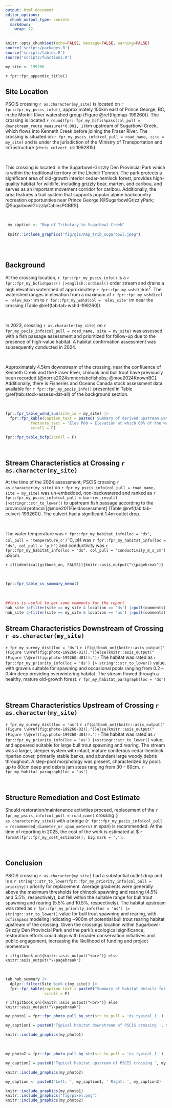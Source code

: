 ```yaml
---
output: html_document
editor_options: 
  chunk_output_type: console
  markdown: 
    wrap: 72
---
```


```r
knitr::opts_chunk$set(echo=FALSE, message=FALSE, warning=FALSE)
source('scripts/packages.R')
source('scripts/tables.R')
source('scripts/functions.R')
```

```r
my_site <- 199260
```

`r fpr::fpr_appendix_title()`


## Site Location {.unnumbered}

PSCIS crossing `r as.character(my_site)` is located on `r fpr::fpr_my_pscis_info()`, approximately 100km east of Prince George, BC, in the Morkill River watershed group (Figure \@ref(fig:map-199260)). The crossing is located `r round(fpr::fpr_my_bcfishpass(col_pull = downstream_route_measure)*0.001, 1)`km upstream of Sugarbowl Creek, which flows into Kenneth Creek before joining the Fraser River. The crossing is situated on `r fpr_my_pscis_info(col_pull = road_name, site = my_site)` and is under the jurisdiction of the Ministry of Transportation and Infrastructure (`chris_culvert_id`: 1992815). 

<br>

This crossing is located in the Sugarbowl-Grizzly Den Provincial Park which is within the traditional territory of the Lheidli T’enneh. The park protects a significant area of old-growth interior cedar-hemlock forest, provides high-quality habitat for wildlife, including grizzly bear, marten, and caribou, and serves as an important movement corridor for caribou. Additionally, the area features a trail system that supports popular alpine backcountry recreation opportunities near Prince George [@SugarbowlGrizzlyPark; @SugarbowlGrizzlyCabinsPGBRS].  

<br>

```r
 my_caption <- "Map of Tributary to Sugarbowl Creek"
 
 knitr::include_graphics("fig/gis/map_trib_sugarbowl.jpeg")
 
```

<br>


## Background {.unnumbered}

At the crossing location, `r fpr::fpr_my_pscis_info()` is a
`r fpr::fpr_my_bcfishpass() |>english::ordinal()` order stream and drains a high elevation watershed of approximately
`r fpr::fpr_my_wshd()`km^2^. The watershed ranges in elevation from
a maximum of `r fpr::fpr_my_wshd(col = 'elev_max')`m to
`r fpr::fpr_my_wshd(col = 'elev_site')`m near the crossing (Table
\@ref(tab:tab-wshd-199260)).

<br>

In 2023, crossing `r as.character(my_site)` on `r fpr_my_pscis_info(col_pull = road_name, site = my_site)`  was assessed with a fish passage assessment and prioritized for follow-up due to the presence of high-value habitat. A habitat confirmation assessment was subsequently conducted in 2024. 

<br>

Approximately 4.5km downstream of the crossing, near the confluence of Kenneth Creek and the Fraser River, chinook and bull trout have previously been recorded [@norris2024smnorrisbcfishobs; @moe2024KnownBC]. Additionally, there is Fisheries and Oceans Canada stock assessment data available for `r fpr::fpr_my_pscis_info()` presented in Table \@ref(tab:stock-assess-dat-all) of the background section. 

<!-- <br> -->

<!-- A summary of habitat modelling outputs for the crossing are presented in Table -->
<!-- \@ref(tab:tab-culvert-bcfp-199260). -->

<br>

```r
fpr::fpr_table_wshd_sum(site_id = my_site) |>
  fpr::fpr_kable(caption_text = paste0('Summary of derived upstream watershed statistics for PSCIS crossing ', my_site, '.'),
           footnote_text = 'Elev P60 = Elevation at which 60% of the watershed area is above',
           scroll = F)

```


```r
fpr::fpr_table_bcfp(scroll = F) 
```

<br>


## Stream Characteristics at Crossing `r as.character(my_site)` {.unnumbered}

At the time of the 2024 assessment, PSCIS crossing `r as.character(my_site)` on `r fpr_my_pscis_info(col_pull = road_name, site = my_site)` was un-embedded, non-backwatered and ranked as `r fpr::fpr_my_pscis_info(col_pull = barrier_result) |>stringr::str_to_lower()` to upstream fish passage according to the provincial protocol [@moe2011Fieldassessment] (Table \@ref(tab:tab-culvert-199260)). The culvert had a significant 1.4m outlet drop. 

<br>

The water temperature was `r fpr::fpr_my_habitat_info(loc = "ds", col_pull = 'temperature_c')`$^\circ$C,
pH was `r fpr::fpr_my_habitat_info(loc = "ds", col_pull = 'p_h')` and
conductivity was `r fpr::fpr_my_habitat_info(loc = "ds", col_pull = 'conductivity_m_s_cm')` uS/cm.

`r if(identical(gitbook_on, FALSE)){knitr::asis_output("\\pagebreak")}`

<br>

```r
fpr::fpr_table_cv_summary_memo()

```


<br>

```r
##this is useful to get some comments for the report
hab_site |>filter(site == my_site & location == 'ds') |>pull(comments)
hab_site |>filter(site == my_site & location == 'us') |>pull(comments)

```


## Stream Characteristics Downstream of Crossing `r as.character(my_site)` {.unnumbered}

`r fpr_my_survey_dist(loc = 'ds')` `r if(gitbook_on){knitr::asis_output("(Figure \\@ref(fig:photo-199260-01)).")}else(knitr::asis_output("(Figure \\@ref(fig:photo-199260-d01))."))` The habitat was rated as `r fpr::fpr_my_priority_info(loc = 'ds') |> stringr::str_to_lower()` value, with gravels suitable for spawning and occasional pools ranging from 0.2 – 0.4m deep providing overwintering habitat. The stream flowed through a healthy, mature old-growth forest. `r fpr_my_habitat_paragraph(loc = 'ds')`

<br>

## Stream Characteristics Upstream of Crossing `r as.character(my_site)` {.unnumbered}

`r fpr_my_survey_dist(loc = 'us')` `r if(gitbook_on){knitr::asis_output("(Figure \\@ref(fig:photo-199260-02)).")}else(knitr::asis_output("(Figure \\@ref(fig:photo-199260-d01))."))` The habitat was rated as `r fpr::fpr_my_priority_info(loc = 'us') |>stringr::str_to_lower()` value, and appeared suitable for large bull trout spawning and rearing. The stream was a larger, steeper system with intact, mature coniferous cedar-hemlock riparian cover, primarily stable banks, and abundant large woody debris throughout. A step-pool morphology was present, characterized by pools up to 80cm deep and debris jam steps ranging from 30 – 60cm. `r fpr_my_habitat_paragraph(loc = 'us')`

<br>
 

## Structure Remediation and Cost Estimate {.unnumbered}

Should restoration/maintenance activities proceed, replacement of the `r fpr_my_pscis_info(col_pull = road_name)` crossing (`r as.character(my_site)`) with a bridge (`r fpr::fpr_my_pscis_info(col_pull = recommended_diameter_or_span_meters)` m span) is recommended. At the time of reporting in 2025, the cost of the work is estimated at \$ `r format(fpr::fpr_my_cost_estimate(), big.mark = ',')`.

<br>


## Conclusion {.unnumbered}

PSCIS crossing `r as.character(my_site)` had a substantial outlet drop and is a `r stringr::str_to_lower(fpr::fpr_my_priority_info(col_pull = priority))` priority for replacement. Average gradients were generally above the maximum thresholds for chinook spawning and rearing (4.5% and 5.5%, respectively), but fell within the suitable range for bull trout spawning and rearing (5.5% and 10.5%, respectively). The habitat upstream was rated as `r fpr::fpr_my_priority_info(loc = 'us') |> stringr::str_to_lower()` value for bull trout spawning and rearing, with `bcfishpass` modeling indicating ~900m of potential bull trout rearing habitat upstream of the crossing. Given the crossings location within Sugarbowl-Grizzly Den Provincial Park and the park's ecological significance, restoration efforts could align with broader conservation initiatives and public engagement, increasing the likelihood of funding and project momentum.
 
`r if(gitbook_on){knitr::asis_output("<br>")} else knitr::asis_output("\\pagebreak")`

<br>

```r
tab_hab_summary |>
  dplyr::filter(Site %in% c(my_site)) |> 
  fpr::fpr_kable(caption_text = paste0("Summary of habitat details for PSCIS crossing ", my_site, "."),
                 scroll = F) 

```

`r if(gitbook_on){knitr::asis_output("<br>")} else knitr::asis_output("\\pagebreak")`

```r
my_photo1 = fpr::fpr_photo_pull_by_str(str_to_pull = 'ds_typical_1_')

my_caption1 = paste0('Typical habitat downstream of PSCIS crossing ', my_site, '.')


```

```r
knitr::include_graphics(my_photo1)
```

<br>

```r
my_photo2 = fpr::fpr_photo_pull_by_str(str_to_pull = 'us_typical_1_')

my_caption2 = paste0('Typical habitat upstream of PSCIS crossing ', my_site, '.')


```

```r
knitr::include_graphics(my_photo2)
```

```r
my_caption <- paste0('Left: ', my_caption1, ' Right: ', my_caption2)

knitr::include_graphics(my_photo1)
knitr::include_graphics("fig/pixel.png")
knitr::include_graphics(my_photo2)
```
